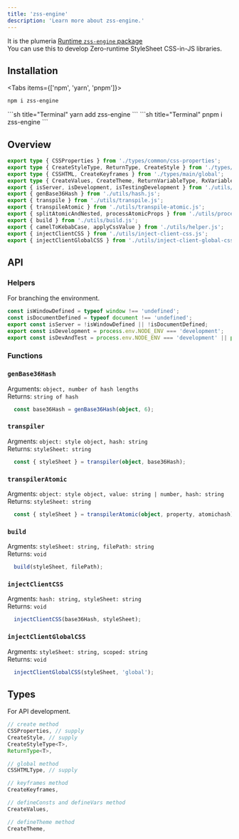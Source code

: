 ```yaml
---
title: 'zss-engine'
description: 'Learn more about zss-engine.'
---
```



It is the plumeria [Runtime `zss-engine` package](https://www.npmjs.com/package/zss-engine)  
You can use this to develop Zero-runtime StyleSheet CSS-in-JS libraries.  

## Installation
<Tabs items={['npm',  'yarn', 'pnpm']}>
<Tab>
```sh title="Terminal"
npm i zss-engine
```
</Tab>
<Tab>
```sh title="Terminal"
yarn add zss-engine
```
</Tab>
<Tab>
```sh title="Terminal"
pnpm i zss-engine
```
</Tab>
</Tabs>

## Overview
```ts title="TypeScript"
export type { CSSProperties } from './types/common/css-properties';
export type { CreateStyleType, ReturnType, CreateStyle } from './types/main/create';
export type { CSSHTML, CreateKeyframes } from './types/main/global';
export type { CreateValues, CreateTheme, ReturnVariableType, RxVariableSet, ReturnRx } from './types/main/vars';
export { isServer, isDevelopment, isTestingDevelopment } from './utils/helper.js';
export { genBase36Hash } from './utils/hash.js';
export { transpile } from './utils/transpile.js';
export { transpileAtomic } from './utils/transpile-atomic.js';
export { splitAtomicAndNested, processAtomicProps } from './utils/processor-atomic.js';
export { build } from './utils/build.js';
export { camelToKebabCase, applyCssValue } from './utils/helper.js';
export { injectClientCSS } from './utils/inject-client-css.js';
export { injectClientGlobalCSS } from './utils/inject-client-global-css.js';
```

## API

### Helpers
For branching the environment.
```ts title="TypeScript"
const isWindowDefined = typeof window !== 'undefined';
const isDocumentDefined = typeof document !== 'undefined';
export const isServer = !isWindowDefined || !isDocumentDefined;
export const isDevelopment = process.env.NODE_ENV === 'development';
export const isDevAndTest = process.env.NODE_ENV === 'development' || process.env.NODE_ENV === 'test';
```



### Functions

### `genBase36Hash`
Arguments: `object, number of hash lengths`  
Returns: `string of hash`

```ts title="TypeScript"
  const base36Hash = genBase36Hash(object, 6); 
```



### `transpiler`
Argments: `object: style object, hash: string`  
Returns: `styleSheet: string    `

```ts title="TypeScript" 
  const { styleSheet } = transpiler(object, base36Hash);
```

### `transpilerAtomic`
Argments: `object: style object, value: string | number, hash: string`  
Returns: `styleSheet: string    `

```ts title="TypeScript" 
  const { styleSheet } = transpilerAtomic(object, property, atomichash);
```

### `build`
Argments: `styleSheet: string, filePath: string`  
Returns: `void`
```ts title="TypeScript" 
  build(styleSheet, filePath);
```

### `injectClientCSS`
Argments: `hash: string, styleSheet: string`  
Returns: `void`
```ts title="TypeScript" 
  injectClientCSS(base36Hash, styleSheet);
```

### `injectClientGlobalCSS`
Argments: `styleSheet: string, scoped: string`  
Returns: `void`
```ts title="TypeScript" 
  injectClientGlobalCSS(styleSheet, 'global');
```

## Types
For API development.
```ts title="TypeScript"
// create method
CSSProperties, // supply 
CreateStyle, // supply
CreateStyleType<T>, 
ReturnType<T>,

// global method
CSSHTMLType, // supply

// keyframes method
CreateKeyframes,

// defineConsts and defineVars method
CreateValues,

// defineTheme method
CreateTheme,
```